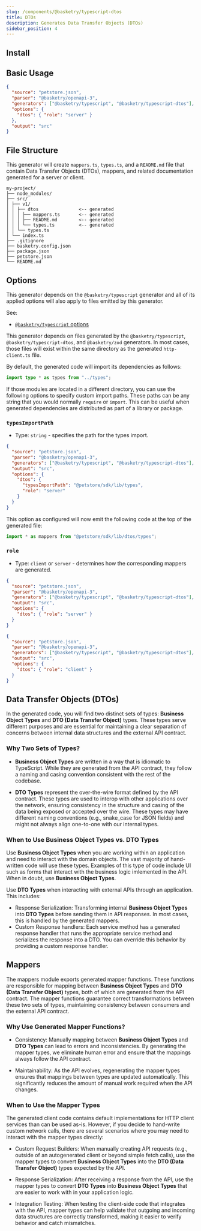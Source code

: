 ```yaml
---
slug: /components/@basketry/typescript-dtos
title: DTOs
description: Generates Data Transfer Objects (DTOs)
sidebar_position: 4
---
```



<Contribute repo="typescript-dtos" />

## Install

<Install package="@basketry/typescript-dtos" />

## Basic Usage

```json title="basketry.config.json"
{
  "source": "petstore.json",
  "parser": "@basketry/openapi-3",
  "generators": ["@basketry/typescript", "@basketry/typescript-dtos"],
  "options": {
    "dtos": { "role": "server" }
  },
  "output": "src"
}
```

## File Structure

This generator will create `mappers.ts`, `types.ts`, and a `README.md` file that contain Data Transfer Objects (DTOs), mappers, and related documentation generated for a server or client.

```
my-project/
├── node_modules/
├── src/
│ ├── v1/
│ │ ├── dtos               <-- generated
│ │ │ ├── mappers.ts       <-- generated
│ │ │ ├── README.md        <-- generated
│ │ │ └── types.ts         <-- generated
│ │ └── types.ts
│ └── index.ts
├── .gitignore
├── basketry.config.json
├── package.json
├── petstore.json
└── README.md
```

## Options

This generator depends on the `@basketry/typescript` generator and all of its applied options will also apply to files emitted by this generator.

See:

- [`@basketry/typescript` options](/docs/components/@basketry/typescript#options)

This generator depends on files generated by the `@basketry/typescript`, `@basketry/typescript-dtos`, and `@basketry/zod` generators. In most cases, those files will exist within the same directory as the generated `http-client.ts` file.

By default, the generated code will import its dependencies as follows:

```typescript title="src/v1/dtosmappers.ts"
import type * as types from "../types";
```

If those modules are located in a different directory, you can use the following options to specify custom import paths. These paths can be any string that you would normally `require` or `import`. This can be useful when generated dependencies are distributed as part of a library or package.

### `typesImportPath`

- Type: `string` - specifies the path for the types import.

```json title="basketry.config.json"
{
  "source": "petstore.json",
  "parser": "@basketry/openapi-3",
  "generators": ["@basketry/typescript", "@basketry/typescript-dtos"],
  "output": "src",
  "options": {
    "dtos": {
      "typesImportPath": "@petstore/sdk/lib/types",
      "role": "server"
    }
  }
}
```

This option as configured will now emit the following code at the top of the generated file:

```typescript title="src/v1/http-client.ts"
import * as mappers from "@petstore/sdk/lib/dtos/types";
```

### `role`

- Type: `client` or `server` - determines how the corresponding mappers are generated.

<Tabs groupId="client-vs-server" defaultValue="server">
  <TabItem value="server" label="Server">

```json title="basketry.config.json"
{
  "source": "petstore.json",
  "parser": "@basketry/openapi-3",
  "generators": ["@basketry/typescript", "@basketry/typescript-dtos"],
  "output": "src",
  "options": {
    "dtos": { "role": "server" }
  }
}
```

  </TabItem>
  <TabItem value="client" label="Client">

```json title="basketry.config.json"
{
  "source": "petstore.json",
  "parser": "@basketry/openapi-3",
  "generators": ["@basketry/typescript", "@basketry/typescript-dtos"],
  "output": "src",
  "options": {
    "dtos": { "role": "client" }
  }
}
```

  </TabItem>
</Tabs>

## Data Transfer Objects (DTOs)

In the generated code, you will find two distinct sets of types: **Business Object Types** and **DTO (Data Transfer Object)** types. These types serve different purposes and are essential for maintaining a clear separation of concerns between internal data structures and the external API contract.

### Why Two Sets of Types?

- **Business Object Types** are written in a way that is idiomatic to TypeScript. While they are generated from the API contract, they follow a naming and casing convention consistent with the rest of the codebase.

- **DTO Types** represent the over-the-wire format defined by the API contract. These types are used to interop with other applications over the network, ensuring consistency in the structure and casing of the data being exposed or accepted over the wire. These types may have different naming conventions (e.g., snake_case for JSON fields) and might not always align one-to-one with our internal types.

### When to Use **Business Object Types** vs. **DTO Types**

Use **Business Object Types** when you are working within an application and need to interact with the domain objects. The vast majority of hand-written code will use these types. Examples of this type of code include UI such as forms that interact with the business logic imlemented in the API. When in doubt, use **Business Object Types**.

Use **DTO Types** when interacting with external APIs through an application. This includes:

- Response Serialization: Transforming internal **Business Object Types** into **DTO Types** before sending them in API responses. In most cases, this is handled by the generated mappers.
- Custom Response handlers: Each service method has a generated response handler that runs the appropriate service method and serializes the response into a DTO. You can override this behavior by providing a custom response handler.

## Mappers

The mappers module exports generated mapper functions. These functions are responsible for mapping between **Business Object Types** and **DTO (Data Transfer Object)** types, both of which are generated from the API contract. The mapper functions guarantee correct transformations between these two sets of types, maintaining consistency between consumers and the external API contract.

### Why Use Generated Mapper Functions?

- Consistency: Manually mapping between **Business Object Types** and **DTO Types** can lead to errors and inconsistencies. By generating the mapper types, we eliminate human error and ensure that the mappings always follow the API contract.

- Maintainability: As the API evolves, regenerating the mapper types ensures that mappings between types are updated automatically. This significantly reduces the amount of manual work required when the API changes.

### When to Use the Mapper Types

The generated client code contains default implementations for HTTP client services than can be used as-is. However, if you decide to hand-write custom network calls, there are several scenarios where you may need to interact with the mapper types directly:

- Custom Request Builders: When manually creating API requests (e.g., outside of an autogenerated client or beyond simple fetch calls), use the mapper types to convert **Business Object Types** into the **DTO (Data Transfer Object)** types expected by the API.

- Response Serialization: After receiving a response from the API, use the mapper types to convert **DTO Types** into **Business Object Types** that are easier to work with in your application logic.

- Integration Testing: When testing the client-side code that integrates with the API, mapper types can help validate that outgoing and incoming data structures are correctly transformed, making it easier to verify behavior and catch mismatches.
